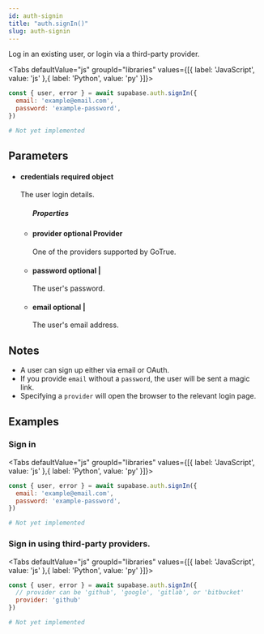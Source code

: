 ```yaml
---
id: auth-signin
title: "auth.signIn()"
slug: auth-signin
---
```



Log in an existing user, or login via a third-party provider.

<Tabs
  defaultValue="js"
  groupId="libraries"
  values={[{ label: 'JavaScript', value: 'js' },{ label: 'Python', value: 'py' }]}>

<TabItem value="js">

```js
const { user, error } = await supabase.auth.signIn({
  email: 'example@email.com',
  password: 'example-password',
})
```


</TabItem>
<TabItem value="py">

```py
# Not yet implemented
```


</TabItem>

</Tabs>

## Parameters


<ul className="method-list-group">
  
<li className="method-list-item">
  <h4 className="method-list-item-label">
    <span className="method-list-item-label-name">
      credentials
    </span>
    <span className="method-list-item-label-badge required">
      required
    </span>
    <span className="method-list-item-validation">
      object
    </span>
  </h4>
  <div class="method-list-item-description">

The user login details.
  
  </div>
  
<ul className="method-list-group">
  <h5 class="method-list-title method-list-title-isChild expanded">Properties</h5>

<li className="method-list-item">
  <h4 className="method-list-item-label">
    <span className="method-list-item-label-name">
      provider
    </span>
    <span className="method-list-item-label-badge false">
      optional
    </span>
    <span className="method-list-item-validation">
      Provider
    </span>
  </h4>
  <div class="method-list-item-description">

One of the providers supported by GoTrue.
  
  </div>
  
</li>


<li className="method-list-item">
  <h4 className="method-list-item-label">
    <span className="method-list-item-label-name">
      password
    </span>
    <span className="method-list-item-label-badge false">
      optional
    </span>
    <span className="method-list-item-validation">
       | 
    </span>
  </h4>
  <div class="method-list-item-description">

The user's password.
  
  </div>
  
</li>


<li className="method-list-item">
  <h4 className="method-list-item-label">
    <span className="method-list-item-label-name">
      email
    </span>
    <span className="method-list-item-label-badge false">
      optional
    </span>
    <span className="method-list-item-validation">
       | 
    </span>
  </h4>
  <div class="method-list-item-description">

The user's email address.
  
  </div>
  
</li>

</ul>

</li>

</ul>


## Notes

- A user can sign up either via email or OAuth.
- If you provide `email` without a `password`, the user will be sent a magic link.
- Specifying a `provider` will open the browser to the relevant login page.










## Examples

### Sign in



<Tabs
  defaultValue="js"
  groupId="libraries"
  values={[{ label: 'JavaScript', value: 'js' },{ label: 'Python', value: 'py' }]}>

<TabItem value="js">

```js
const { user, error } = await supabase.auth.signIn({
  email: 'example@email.com',
  password: 'example-password',
})
```


</TabItem>
<TabItem value="py">

```py
# Not yet implemented
```


</TabItem>

</Tabs>

### Sign in using third-party providers.



<Tabs
  defaultValue="js"
  groupId="libraries"
  values={[{ label: 'JavaScript', value: 'js' },{ label: 'Python', value: 'py' }]}>

<TabItem value="js">

```js
const { user, error } = await supabase.auth.signIn({
  // provider can be 'github', 'google', 'gitlab', or 'bitbucket'
  provider: 'github'
})
```


</TabItem>
<TabItem value="py">

```py
# Not yet implemented
```


</TabItem>

</Tabs>